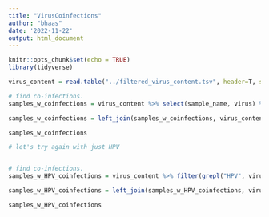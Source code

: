 ```yaml
---
title: "VirusCoinfections"
author: "bhaas"
date: '2022-11-22'
output: html_document
---
```


```r
knitr::opts_chunk$set(echo = TRUE)
library(tidyverse)
```


```r

virus_content = read.table("../filtered_virus_content.tsv", header=T, sep="\t", stringsAsFactors = F)

```

```r

# find co-infections.
samples_w_coinfections = virus_content %>% select(sample_name, virus) %>% unique() %>% group_by(sample_name) %>% tally(name='num_coinfections') %>% filter(num_coinfections>1)  

samples_w_coinfections = left_join(samples_w_coinfections, virus_content) %>% arrange(desc(num_coinfections), sample_name)

samples_w_coinfections

```


```r
# let's try again with just HPV


# find co-infections.
samples_w_HPV_coinfections = virus_content %>% filter(grepl("HPV", virus)) %>% select(sample_name, virus) %>% unique() %>% group_by(sample_name) %>% tally(name='num_coinfections') %>% filter(num_coinfections>1)  

samples_w_HPV_coinfections = left_join(samples_w_HPV_coinfections, virus_content) %>% arrange(desc(num_coinfections), sample_name)

samples_w_HPV_coinfections



```

